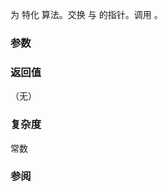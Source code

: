 {{cpp/experimental/title|swap&lt;small&gt;(std::experimental::observer_ptr)&lt;/small&gt;}}
{{cpp/experimental/lib extensions 2/observer_ptr/navbar}}

{{ddcl|since=libfund_ts_2|
template&lt; class W &gt;
void swap( observer_ptr&lt;W&gt;&amp; lhs, observer_ptr&lt;W&gt;&amp; rhs ) noexcept;
}}

为 {{lc|std::experimental::observer_ptr}} 特化 {{lc|swap}} 算法。交换 {{c|lhs}} 与 {{c|rhs}} 的指针。调用 {{c|lhs.swap(rhs)}}。

===参数===
{{par begin}}
{{par | lhs, rhs |要交换内容的 {{tt|observer_ptr}}}}
{{par end}} 

===返回值===
（无）

===复杂度===
常数

===参阅===
{{dsc begin}}
{{dsc inc|cpp/algorithm/dsc swap}}
{{dsc inc|cpp/experimental/observer_ptr/dsc swap}}
{{dsc end}}

{{langlinks|en}}